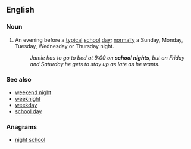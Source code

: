 ==English==

===Noun===
{{en-noun|head=[[school]] [[night]]}}

# An evening before a [[typical]] [[school]] [[day]]; [[normal]]ly a Sunday, Monday, Tuesday, Wednesday or Thursday night.
#: ''Jamie has to go to bed at 9:00 on '''school nights''', but on Friday and Saturday he gets to stay up as late as he wants.''

===See also===
* [[weekend night]]
* [[weeknight]]
* [[weekday]]
* [[school day]]

===Anagrams===
* [[night school#English|night school]]